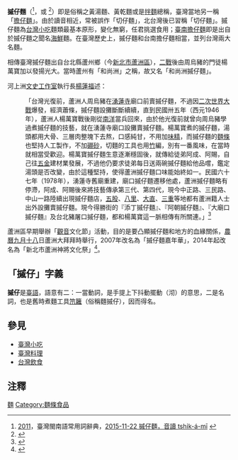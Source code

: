 <!--{{onesource|time=2015-07-10T06:09:10+00:00}}-->{{refimprove|time=2015-11-22}}
{{Taiwanese|
 | title     = 摵仔麵
 | image   = [[File:Flickr_-_cyclonebill_-_Nudler_med_forårsløg.jpg|220px]]
 | hanji = 摵仔麵
 | poj = Chhe̍k-á-mī
 | holo= tshı̍k-á-mī
 | english = Tshik-a mi {{r|米其林}}
 }}
'''摵仔麵'''（{{lang-nan-tw|摵仔麵|poj=Chhe̍k-á-mī|tl=tshı̍k-á-mī}}<ref>[http://twblg.dict.edu.tw/holodict/result_detail.jsp?n_no=10574&curpage=1&sample=%E6%91%B5%E4%BB%94%E9%BA%B5&radiobutton=1&querytarget=1&limit=20&pagenum=1&rowcount=1 2011]{{dead link|date=2018年3月 |bot=InternetArchiveBot |fix-attempted=yes }}，臺灣閩南語常用詞辭典，[http://twblg.dict.edu.tw/holodict_new/result_detail.jsp?n_no=10574&curpage=1&sample=摵仔麵&radiobutton=1&querytarget=1&limit=20&pagenum=1&rowcount=1 2015-11-22 摵仔麵，音讀	tshi̍k-á-mī] {{Wayback|url=http://twblg.dict.edu.tw/holodict_new/result_detail.jsp?n_no=10574&curpage=1&sample=%E6%91%B5%E4%BB%94%E9%BA%B5&radiobutton=1&querytarget=1&limit=20&pagenum=1&rowcount=1 |date=20191201002457 }}</ref>，{{lang-en|Tshik-a noodle}}或{{lang|en|Tshik-a mi}} <ref name="米其林">{{cite web |language=en |url=https://guide.michelin.com/tw/en/article/dining-out/taiwanese-ta-a-and-tshik-a-noodles |title=How To Tell Taiwanese Ta-a And Tshik-a Noodles Apart |quote=While both are quintessentially Taiwanese noodles, ta-a-mi and '''tshik-a-mi''' are two distinct dishes with unique broths and side ingredients, enjoyed in very different ways. |date=2020-10-19 |publisher=MICHELIN （[[米其林指南|米其林指南]]） |access-date=2021-11-07 |archive-date=2021-11-08 |archive-url=https://web.archive.org/web/20211108120911/https://guide.michelin.com/tw/en/article/dining-out/taiwanese-ta-a-and-tshik-a-noodles |dead-url=no }}</ref>）即是俗稱之黃湯麵、黃乾麵或是[[拌麵|拌麵]]總稱，臺灣當地另一稱「[[擔仔麵|擔仔麵]]」。由於讀音相近，常被誤作「切仔麵」，北台灣後已習稱「切仔麵」。摵仔麵為[[台灣小吃|台灣小吃]]麵類最基本原形，變化無窮，任君挑選食用；[[臺南|臺南]][[擔仔麵|擔仔麵]]即是出自於摵仔麵之聞名[[海鮮|海鮮]]麵。在臺灣歷史上，摵仔麵和台南擔仔麵相當，並列台灣兩大名麵。

相傳臺灣摵仔麵出自台北縣蘆州鄉（今[[新北市|新北市]][[蘆洲區|蘆洲區]]），[[第二次世界大戰|二戰]]後由周烏豬的門徒楊萬寶加以發揚光大。當時蘆州有「和尚洲」之稱，故又名「和尚洲摵仔麵」。

河上洲[[文史工作|文史工作室]]執行長[[楊蓮福|楊蓮福]]述：
:「台灣光復前，蘆洲人周烏豬在[[蘆洲湧蓮寺|湧蓮寺]]廟口前賣摵仔麵，不過因[[第二次世界大战|二次世界大戰]]爆發，經濟蕭條，摵仔麵設攤斷斷續續，直到民國卅五年（西元1946年），蘆洲人楊萬寶戰後剛從[[南洋|南洋]]當兵回來，由於他光復前就曾向周烏豬學過煮摵仔麵的技藝，就在湧蓮寺廟口設攤賣摵仔麵。楊萬寶煮的摵仔麵，湯頭都用大骨、三層肉整塊下去熬，口感純甘，不用加[[味精|味精]]，而摵仔麵的[[麵條|麵條]]也堅持人工製作，不加[[硼砂|硼砂]]，切麵的工具也用[[竹|竹]]編，別有一番風味，在當時就相當受歡迎。楊萬寶摵仔麵生意逐漸穩固後，就傳給徒弟阿成、阿賜，自己往[[五金|五金]]建材業發展，不過他仍要求徒弟每日送兩碗摵仔麵給他品嚐，鑑定湯頭是否改變，由於這種堅持，使得蘆洲摵仔麵口味能始終如一。民國六十七年（1978年），湧蓮寺舊廟重建，廟口摵仔麵遷移他處，蘆洲摵仔麵略有停滯，阿成、阿賜後來將技藝傳承第三代、第四代，現今中正路、三民路、中山一路陸續出現摵仔麵店，[[五股|五股]]、[[八里區|八里]]、[[大直|大直]]、[[三重區|三重]]等地都有蘆洲籍人士出外設攤賣摵仔麵。現今得勝街的『添丁摵仔麵』、『阿朝摵仔麵』、『大廟口摵仔麵』及台北豬屠口摵仔麵，都和楊萬寶這一脈相傳有所關連。」<ref name="ltn-2003-r-taiwanstrange923-1">{{cite news |url= http://old.ltn.com.tw/2003/r-s/r-taiwanstrange923-1.htm |title= 蘆洲好有麵子 |date= 2003-09-23 |author= 殷偵維 |location= 臺北縣（今[[新北市|新北市]]） |work= 《台灣蒐奇》專題報導 |publisher= [[自由時報|自由時報]] |language= zh |accessdate= 2015-11-22 |archive-date= 2018-10-05 |archive-url= https://web.archive.org/web/20181005215809/http://old.ltn.com.tw/2003/r-s/r-taiwanstrange923-1.htm |dead-url= no }}</ref>

蘆洲區早期舉辦「[[觀音|觀音]]文化節」活動，目的是要凸顯摵仔麵和地方的血緣關係，[[農曆|農曆]][[九月十八|九月十八]]日蘆洲大拜拜時舉行{{r|ltn-2003-r-taiwanstrange923-1}}，2007年改名為「摵仔麵嘉年華」，2014年起改名為「新北市蘆洲神將文化祭」<ref>{{Cite web |url=http://163.20.137.5/~cyberfair/2016/5-1.htm |title=切仔麵嘉年華 |access-date=2018-10-29 |archive-url=https://web.archive.org/web/20181029192127/http://163.20.137.5/~cyberfair/2016/5-1.htm |archive-date=2018-10-29 |dead-url=yes }}</ref>。

==「摵仔」字義==
'''摵仔'''是[[臺語|臺語]]，語意有二：一當動詞，是手提上下抖動擺動（沏）的意思，二是名詞，也是舊時煮麵工具[[笊籬|笊籬]]（俗稱麵摵仔），因而得名。

==參見==
* [[臺灣小吃|臺灣小吃]]
* [[臺灣料理|臺灣料理]]
* [[台灣飲食|台灣飲食]]

==注釋==
{{reflist}}

[[Category:台灣麵條|麵]]
[[Category:麵條食品|Category:麵條食品]]